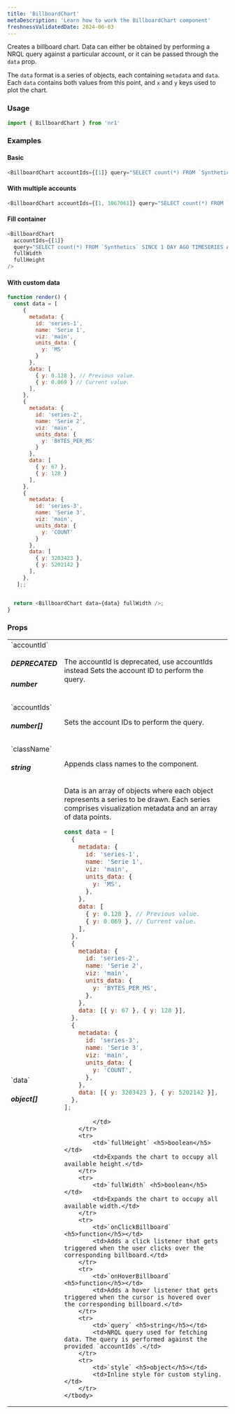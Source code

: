 ```yaml
---
title: 'BillboardChart'
metaDescription: 'Learn how to work the BillboardChart component'
freshnessValidatedDate: 2024-06-03
---
```


Creates a billboard chart. Data can either be obtained by performing a NRQL query against a particular account, or it can be passed through the `data` prop.

The `data` format is a series of objects, each containing `metadata` and `data`. Each `data` contains both values from this point, and `x` and `y` keys used to plot the chart.

### Usage

```js
import { BillboardChart } from 'nr1'
```


### Examples

#### Basic

```js
<BillboardChart accountIds={[1]} query="SELECT count(*) FROM `Synthetics` SINCE 1 DAY AGO TIMESERIES AUTO FACET jobType" />
```


#### With multiple accounts

```js
<BillboardChart accountIds={[1, 1067061]} query="SELECT count(*) FROM `Synthetics` SINCE 1 DAY AGO TIMESERIES AUTO FACET jobType" />
```


#### Fill container

```js
<BillboardChart
  accountIds={[1]}
  query="SELECT count(*) FROM `Synthetics` SINCE 1 DAY AGO TIMESERIES AUTO FACET jobType"
  fullWidth
  fullHeight
/>
```


#### With custom data

```js
function render() {
  const data = [
     {
       metadata: {
         id: 'series-1',
         name: 'Serie 1',
         viz: 'main',
         units_data: {
           y: 'MS'
         }
       },
       data: [
         { y: 0.128 }, // Previous value.
         { y: 0.069 } // Current value.
       ],
     },
     {
       metadata: {
         id: 'series-2',
         name: 'Serie 2',
         viz: 'main',
         units_data: {
           y: 'BYTES_PER_MS'
         }
       },
       data: [
         { y: 67 },
         { y: 128 }
       ],
     },
     {
       metadata: {
         id: 'series-3',
         name: 'Serie 3',
         viz: 'main',
         units_data: {
           y: 'COUNT'
         }
       },
       data: [
         { y: 3203423 },
         { y: 5202142 }
       ],
     },
   ];;


  return <BillboardChart data={data} fullWidth />;
}
```


### Props

<table>
    <tbody>
        <tr>
            <td>`accountId` <h5>DEPRECATED</h5> <h5>number</h5></td>
            <td><Callout variant="caution" title="Due November 1st, 2022" > The accountId is deprecated, use accountIds instead </Callout>Sets the account ID to perform the query.</td>
        </tr>
        <tr>
            <td>`accountIds` <h5>number[]</h5></td>
            <td>Sets the account IDs to perform the query.</td>
        </tr>
        <tr>
            <td>`className` <h5>string</h5></td>
            <td>Appends class names to the component.</td>
        </tr>
        <tr>
            <td>`data` <h5>object[]</h5></td>
            <td>Data is an array of objects where each object represents a series to be drawn. Each series comprises visualization metadata and an array of data points.
            
```js
const data = [
  {
    metadata: {
      id: 'series-1',
      name: 'Serie 1',
      viz: 'main',
      units_data: {
        y: 'MS',
      },
    },
    data: [
      { y: 0.128 }, // Previous value.
      { y: 0.069 }, // Current value.
    ],
  },
  {
    metadata: {
      id: 'series-2',
      name: 'Serie 2',
      viz: 'main',
      units_data: {
        y: 'BYTES_PER_MS',
      },
    },
    data: [{ y: 67 }, { y: 128 }],
  },
  {
    metadata: {
      id: 'series-3',
      name: 'Serie 3',
      viz: 'main',
      units_data: {
        y: 'COUNT',
      },
    },
    data: [{ y: 3203423 }, { y: 5202142 }],
  },
];
```
            </td>
        </tr>
        <tr>
            <td>`fullHeight` <h5>boolean</h5></td>
            <td>Expands the chart to occupy all available height.</td>
        </tr>
        <tr>
            <td>`fullWidth` <h5>boolean</h5></td>
            <td>Expands the chart to occupy all available width.</td>
        </tr>
        <tr>
            <td>`onClickBillboard` <h5>function</h5></td>
            <td>Adds a click listener that gets triggered when the user clicks over the corresponding billboard.</td>
        </tr>
        <tr>
            <td>`onHoverBillboard` <h5>function</h5></td>
            <td>Adds a hover listener that gets triggered when the cursor is hovered over the corresponding billboard.</td>
        </tr>
        <tr>
            <td>`query` <h5>string</h5></td>
            <td>NRQL query used for fetching data. The query is performed against the provided `accountIds`.</td>
        </tr>
        <tr>
            <td>`style` <h5>object</h5></td>
            <td>Inline style for custom styling.</td>
        </tr>
    </tbody>
</table>